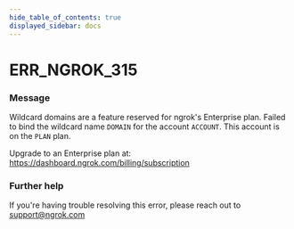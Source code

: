 ```yaml
---
hide_table_of_contents: true
displayed_sidebar: docs
---
```



# ERR_NGROK_315

### Message
Wildcard domains are a feature reserved for ngrok's Enterprise plan.
Failed to bind the wildcard name `DOMAIN` for the account `ACCOUNT`.
This account is on the `PLAN` plan.

Upgrade to an Enterprise plan at: https://dashboard.ngrok.com/billing/subscription

<ErrorDetails error='err_ngrok_315' />


### Further help
If you're having trouble resolving this error, please reach out to [support@ngrok.com](mailto:support@ngrok.com?subject=Help%20with%20ERR_NGROK_315)

